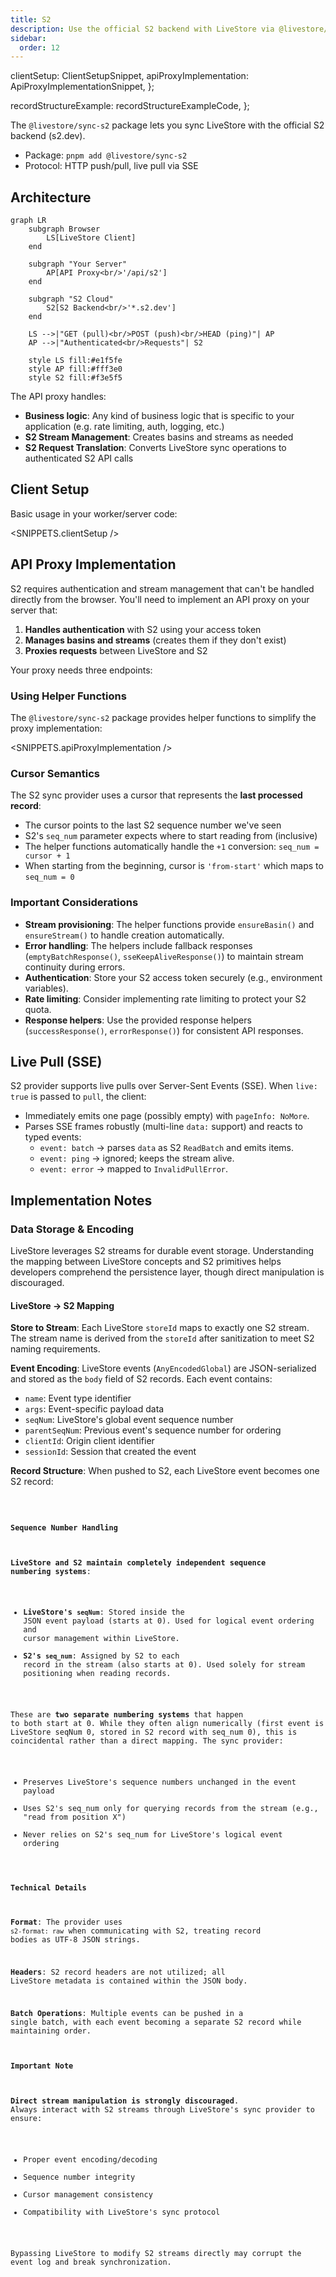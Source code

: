 ```yaml
---
title: S2
description: Use the official S2 backend with LiveStore via @livestore/sync-s2
sidebar:
  order: 12
---
```



  clientSetup: ClientSetupSnippet,
  apiProxyImplementation: ApiProxyImplementationSnippet,
};

  recordStructureExample: recordStructureExampleCode,
};

The `@livestore/sync-s2` package lets you sync LiveStore with the official S2 backend (s2.dev).

- Package: `pnpm add @livestore/sync-s2`
- Protocol: HTTP push/pull, live pull via SSE

## Architecture

```mermaid
graph LR
    subgraph Browser
        LS[LiveStore Client]
    end
    
    subgraph "Your Server"
        AP[API Proxy<br/>'/api/s2']
    end
    
    subgraph "S2 Cloud"
        S2[S2 Backend<br/>'*.s2.dev']
    end
    
    LS -->|"GET (pull)<br/>POST (push)<br/>HEAD (ping)"| AP
    AP -->|"Authenticated<br/>Requests"| S2
    
    style LS fill:#e1f5fe
    style AP fill:#fff3e0
    style S2 fill:#f3e5f5
```

The API proxy handles:
- **Business logic**: Any kind of business logic that is specific to your application (e.g. rate limiting, auth, logging, etc.)
- **S2 Stream Management**: Creates basins and streams as needed
- **S2 Request Translation**: Converts LiveStore sync operations to authenticated S2 API calls

## Client Setup

Basic usage in your worker/server code:

<SNIPPETS.clientSetup />

## API Proxy Implementation

S2 requires authentication and stream management that can't be handled directly from the browser. You'll need to implement an API proxy on your server that:

1. **Handles authentication** with S2 using your access token
2. **Manages basins and streams** (creates them if they don't exist)
3. **Proxies requests** between LiveStore and S2

Your proxy needs three endpoints:

### Using Helper Functions

The `@livestore/sync-s2` package provides helper functions to simplify the proxy implementation:

<SNIPPETS.apiProxyImplementation />

### Cursor Semantics

The S2 sync provider uses a cursor that represents the **last processed record**:
- The cursor points to the last S2 sequence number we've seen
- S2's `seq_num` parameter expects where to start reading from (inclusive)
- The helper functions automatically handle the `+1` conversion: `seq_num = cursor + 1`
- When starting from the beginning, cursor is `'from-start'` which maps to `seq_num = 0`

### Important Considerations

- **Stream provisioning**: The helper functions provide `ensureBasin()` and `ensureStream()` to handle creation automatically.
- **Error handling**: The helpers include fallback responses (`emptyBatchResponse()`, `sseKeepAliveResponse()`) to maintain stream continuity during errors.
- **Authentication**: Store your S2 access token securely (e.g., environment variables).
- **Rate limiting**: Consider implementing rate limiting to protect your S2 quota.
- **Response helpers**: Use the provided response helpers (`successResponse()`, `errorResponse()`) for consistent API responses.

## Live Pull (SSE)

S2 provider supports live pulls over Server-Sent Events (SSE). When `live: true` is passed to `pull`, the client:
- Immediately emits one page (possibly empty) with `pageInfo: NoMore`.
- Parses SSE frames robustly (multi-line `data:` support) and reacts to typed events:
  - `event: batch` → parses `data` as S2 `ReadBatch` and emits items.
  - `event: ping` → ignored; keeps the stream alive.
  - `event: error` → mapped to `InvalidPullError`.

## Implementation Notes

### Data Storage & Encoding

LiveStore leverages S2 streams for durable event storage. Understanding the mapping between LiveStore concepts and S2 primitives helps developers comprehend the persistence layer, though direct manipulation is discouraged.

#### LiveStore → S2 Mapping

**Store to Stream**: Each LiveStore `storeId` maps to exactly one S2 stream. The stream name is derived from the `storeId` after sanitization to meet S2 naming requirements.

**Event Encoding**: LiveStore events (`AnyEncodedGlobal`) are JSON-serialized and stored as the `body` field of S2 records. Each event contains:
- `name`: Event type identifier
- `args`: Event-specific payload data
- `seqNum`: LiveStore's global event sequence number
- `parentSeqNum`: Previous event's sequence number for ordering
- `clientId`: Origin client identifier
- `sessionId`: Session that created the event

**Record Structure**: When pushed to S2, each LiveStore event becomes one S2 record:

<Code lang="json" code={CODE.recordStructureExample} title="S2 Record Example" />

#### Sequence Number Handling

**LiveStore and S2 maintain completely independent sequence numbering systems**:

- **LiveStore's `seqNum`**: Stored inside the JSON event payload (starts at 0). Used for logical event ordering and cursor management within LiveStore.
- **S2's `seq_num`**: Assigned by S2 to each record in the stream (also starts at 0). Used solely for stream positioning when reading records.

These are **two separate numbering systems** that happen to both start at 0. While they often align numerically (first event is LiveStore seqNum 0, stored in S2 record with seq_num 0), this is coincidental rather than a direct mapping. The sync provider:
- Preserves LiveStore's sequence numbers unchanged in the event payload
- Uses S2's seq_num only for querying records from the stream (e.g., "read from position X")
- Never relies on S2's seq_num for LiveStore's logical event ordering

#### Technical Details

**Format**: The provider uses `s2-format: raw` when communicating with S2, treating record bodies as UTF-8 JSON strings.

**Headers**: S2 record headers are not utilized; all LiveStore metadata is contained within the JSON body.

**Batch Operations**: Multiple events can be pushed in a single batch, with each event becoming a separate S2 record while maintaining order.

#### Important Note

**Direct stream manipulation is strongly discouraged**. Always interact with S2 streams through LiveStore's sync provider to ensure:
- Proper event encoding/decoding
- Sequence number integrity
- Cursor management consistency
- Compatibility with LiveStore's sync protocol

Bypassing LiveStore to modify S2 streams directly may corrupt the event log and break synchronization.
